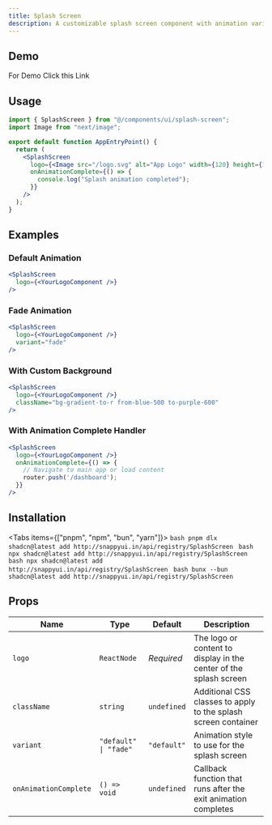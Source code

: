 ```yaml
---
title: Splash Screen
description: A customizable splash screen component with animation variants.
---
```




## Demo

<Link href="/splash">For Demo Click this Link</Link>

## Usage

```jsx
import { SplashScreen } from "@/components/ui/splash-screen";
import Image from "next/image";

export default function AppEntryPoint() {
  return (
    <SplashScreen 
      logo={<Image src="/logo.svg" alt="App Logo" width={120} height={120} />}
      onAnimationComplete={() => {
        console.log("Splash animation completed");
      }}
    />
  );
}
```

## Examples

### Default Animation

```jsx
<SplashScreen 
  logo={<YourLogoComponent />} 
/>
```

### Fade Animation

```jsx
<SplashScreen 
  logo={<YourLogoComponent />}
  variant="fade" 
/>
```

### With Custom Background

```jsx
<SplashScreen 
  logo={<YourLogoComponent />}
  className="bg-gradient-to-r from-blue-500 to-purple-600" 
/>
```

### With Animation Complete Handler

```jsx
<SplashScreen 
  logo={<YourLogoComponent />}
  onAnimationComplete={() => {
    // Navigate to main app or load content
    router.push('/dashboard');
  }}
/>
```

## Installation

<Tabs items={["pnpm", "npm", "bun", "yarn"]}>
  <Tab value="pnpm">
    ```bash
    pnpm dlx shadcn@latest add http://snappyui.in/api/registry/SplashScreen
    ```
  </Tab>
  <Tab value="npm">
    ```bash
    npx shadcn@latest add http://snappyui.in/api/registry/SplashScreen
    ```
  </Tab>
  <Tab value="yarn">
    ```bash
    npx shadcn@latest add http://snappyui.in/api/registry/SplashScreen
    ```
  </Tab>
  <Tab value="bun">
    ```bash
    bunx --bun shadcn@latest add http://snappyui.in/api/registry/SplashScreen
    ```
  </Tab>
</Tabs>


## Props

| Name | Type | Default | Description |
| ---- | ---- | ------- | ----------- |
| `logo` | `ReactNode` | *Required* | The logo or content to display in the center of the splash screen |
| `className` | `string` | `undefined` | Additional CSS classes to apply to the splash screen container |
| `variant` | `"default" \| "fade"` | `"default"` | Animation style to use for the splash screen |
| `onAnimationComplete` | `() => void` | `undefined` | Callback function that runs after the exit animation completes |